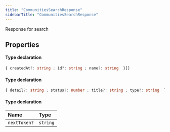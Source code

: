 ```yaml
---
title: "CommunitiesSearchResponse"
sidebarTitle: "CommunitiesSearchResponse"
---
```


Response for search

## Properties

<ResponseField name="data" type="Object">


#### Type declaration

```ts
{ createdAt?: string ; id?: string ; name?: string  }[]
```
</ResponseField>



<ResponseField name="errors" type="Object">


#### Type declaration

```ts
{ detail?: string ; status?: number ; title?: string ; type?: string  }[]
```
</ResponseField>



<ResponseField name="meta" type="Object">


#### Type declaration
</ResponseField>


| Name | Type |
| :------ | :------ |
| `nextToken?` | `string` |


